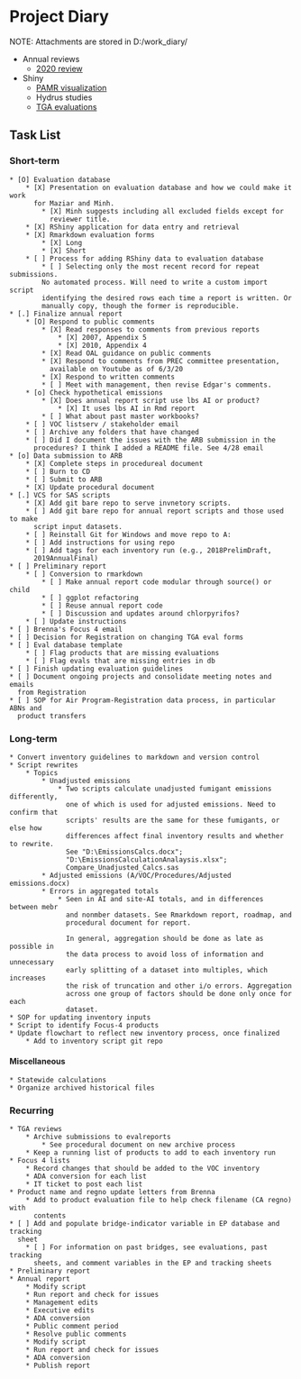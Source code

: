 # Project Diary

NOTE: Attachments are stored in D:/work_diary/

* Annual reviews
    * [2020 review](2020_review)
* Shiny
    * [PAMR visualization](PAMR_viz)
    * Hydrus studies
    * [TGA evaluations](shiny_tga)

## Task List

### Short-term
    * [O] Evaluation database
        * [X] Presentation on evaluation database and how we could make it work
          for Maziar and Minh.
            * [X] Minh suggests including all excluded fields except for
              reviewer title.
        * [X] RShiny application for data entry and retrieval
        * [X] Rmarkdown evaluation forms
            * [X] Long
            * [X] Short
        * [ ] Process for adding RShiny data to evaluation database
            * [ ] Selecting only the most recent record for repeat submissions.
            No automated process. Will need to write a custom import script
            identifying the desired rows each time a report is written. Or
            manually copy, though the former is reproducible.
    * [.] Finalize annual report
        * [O] Respond to public comments
            * [X] Read responses to comments from previous reports
                * [X] 2007, Appendix 5
                * [X] 2010, Appendix 4
            * [X] Read OAL guidance on public comments
            * [X] Respond to comments from PREC committee presentation,
              available on Youtube as of 6/3/20
            * [X] Respond to written comments
            * [ ] Meet with management, then revise Edgar's comments.
        * [o] Check hypothetical emissions
            * [X] Does annual report script use lbs AI or product?
                * [X] It uses lbs AI in Rmd report
            * [ ] What about past master workbooks?
        * [ ] VOC listserv / stakeholder email
        * [ ] Archive any folders that have changed
        * [ ] Did I document the issues with the ARB submission in the
          procedures? I think I added a README file. See 4/28 email
    * [o] Data submission to ARB
        * [X] Complete steps in procedureal document
        * [ ] Burn to CD
        * [ ] Submit to ARB
        * [X] Update procedural document
    * [.] VCS for SAS scripts
        * [X] Add git bare repo to serve invnetory scripts.
        * [ ] Add git bare repo for annual report scripts and those used to make
          script input datasets.
        * [ ] Reinstall Git for Windows and move repo to A:
        * [ ] Add instructions for using repo
        * [ ] Add tags for each inventory run (e.g., 2018PrelimDraft,
          2019AnnualFinal)
    * [ ] Preliminary report
        * [ ] Conversion to rmarkdown
            * [ ] Make annual report code modular through source() or child
            * [ ] ggplot refactoring
            * [ ] Reuse annual report code
            * [ ] Discussion and updates around chlorpyrifos?
        * [ ] Update instructions
    * [ ] Brenna's Focus 4 email
    * [ ] Decision for Registration on changing TGA eval forms
    * [ ] Eval database template
        * [ ] Flag products that are missing evaluations
        * [ ] Flag evals that are missing entries in db
    * [ ] Finish updating evaluation guidelines
    * [ ] Document ongoing projects and consolidate meeting notes and emails
      from Registration
    * [ ] SOP for Air Program-Registration data process, in particular ABNs and
      product transfers

### Long-term

    * Convert inventory guidelines to markdown and version control
    * Script rewrites
        * Topics
            * Unadjusted emissions
                * Two scripts calculate unadjusted fumigant emissions differently,
                  one of which is used for adjusted emissions. Need to confirm that
                  scripts' results are the same for these fumigants, or else how
                  differences affect final inventory results and whether to rewrite.
                  See "D:\EmissionsCalcs.docx";
                  "D:\EmissionsCalculationAnalaysis.xlsx";
                  Compare_Unadjusted_Calcs.sas
            * Adjusted emissions (A/VOC/Procedures/Adjusted emissions.docx)
            * Errors in aggregated totals
                * Seen in AI and site-AI totals, and in differences between mebr
                  and nonmber datasets. See Rmarkdown report, roadmap, and
                  procedural document for report.

                  In general, aggregation should be done as late as possible in
                  the data process to avoid loss of information and unnecessary
                  early splitting of a dataset into multiples, which increases
                  the risk of truncation and other i/o errors. Aggregation
                  across one group of factors should be done only once for each
                  dataset.
    * SOP for updating inventory inputs
    * Script to identify Focus-4 products
    * Update flowchart to reflect new inventory process, once finalized
        * Add to inventory script git repo

#### Miscellaneous

    * Statewide calculations
    * Organize archived historical files


### Recurring

    * TGA reviews
        * Archive submissions to evalreports
            * See procedural document on new archive process
        * Keep a running list of products to add to each inventory run
    * Focus 4 lists
        * Record changes that should be added to the VOC inventory
        * ADA conversion for each list
        * IT ticket to post each list
    * Product name and regno update letters from Brenna
        * Add to product evaluation file to help check filename (CA regno) with
          contents
    * [ ] Add and populate bridge-indicator variable in EP database and tracking
      sheet
        * [ ] For information on past bridges, see evaluations, past tracking
          sheets, and comment variables in the EP and tracking sheets
    * Preliminary report
    * Annual report
        * Modify script
        * Run report and check for issues
        * Management edits
        * Executive edits
        * ADA conversion
        * Public comment period
        * Resolve public comments
        * Modify script
        * Run report and check for issues
        * ADA conversion
        * Publish report
